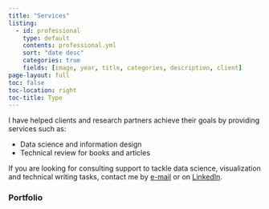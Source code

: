 ```yaml
---
title: "Services"
listing:
  - id: professional
    type: default
    contents: professional.yml
    sort: "date desc"
    categories: true
    fields: [image, year, title, categories, description, client]
page-layout: full
toc: false
toc-location: right
toc-title: Type
---
```


I have helped clients and research partners achieve their goals by providing services such as:

- Data science and information design
- Technical review for books and articles

If you are looking for consulting support to tackle data science, visualization and technical
writing tasks, contact me by [e-mail](mailto:edoardo.altamura@stfc.ac.uk) or on
[LinkedIn](https://www.linkedin.com/in/edoardoaltamura/).

### Portfolio

:::{#professional}
:::
